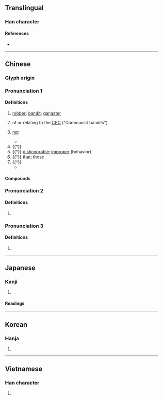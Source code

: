 {{character info/new}}
==Translingual==

===Han character===
{{Han char|rn=22|rad=匚|as=08|sn=10|four=71711|canj=SLMY|ids=⿷匚非}}

====References====
* {{Han ref|kx=0153.450|dkj=02629|dj=0346.060|hdz=10087.010|uh=532A|ud=21290|bh=ADEA|bd=44522}}

----

==Chinese==
{{zh-forms}}

===Glyph origin===
{{Han etym}}
{{Han compound|匚|非|c1=s|c2=p|t1=box|ls=psc}}

===Pronunciation 1===
{{zh-pron
|m=fěi
|c=fei2
|h=gd=fi1
|mn=húi
|mn-t=huin2/hui2
|mc=y
|oc=y
|cat=n,adv,pron,a
}}

====Definitions====
{{zh-hanzi}}

# [[robber]]; [[bandit]]; [[gangster]]
#: {{zh-x|土匪|bandit}}
#: {{zh-x|綁匪|kidnapper}}
#: {{zh-x|匪徒|bandit; gangster; vagabond; robber}}
# {{lb|zh|Taiwan|officialese|historical|by extension}} of or relating to the [[CPC]] ("Communist bandits")
#: {{zh-x|日-匪 友好 協會|}}
#: {{zh-also|共匪}}
# {{lb|zh|literary}} [[not]]
#: {{zh-x|匪夷所思|not what an ordinary person can imagine; unusual; fantastic}}
#* {{zh-x|我 心 匪 石，不 可 轉 也。|My mind is '''not''' a stone; -<br>It cannot be rolled about.|ref=Shijing}}
# {{†}} {{zh-original|篚|bamboo basket}}
# {{†}} [[dishonorable]]; [[improper]] (behavior)
# {{†}} [[that]]; [[those]]
# {{†}} {{zh-alt-form|斐}}
#* {{zh-x|有 匪 君子，如 切{qiē} 如 磋，如 琢 如 磨。|There is our '''elegant and accomplished''' prince, -<br>As from the knife and the file,<br>As from the chisel and the polisher!|ref=Shijing}}

====Compounds====
{{zh-der|剽匪|剿匪|劫匪|匪人|匪唯|匪夷所思|匪彝|匪徒|匪惟|匪懈|匪日|匪朝伊夕|匪爵|匪犯|匪石|匪石之心|匪穴|匪諜|匪賊|匪躬|匪躬之操|匪躬之節|匪難|匪類|匪風|匪首|團匪|土匪|夙夜匪懈|幗匪|幫匪|慣匪|拳匪|捻匪|獲益匪淺|盜匪|票匪|竊匪|綁匪|股匪|胡匪|蔫土匪|髮匪|鬍匪}}

===Pronunciation 2===
{{zh-pron
|m=fēi
|cat=a
}}

====Definitions====
{{zh-hanzi}}

# {{zh-only|匪匪}}

===Pronunciation 3===
{{zh-pron
|m=fēn
|cat=
}}

====Definitions====
{{zh-hanzi}}

# {{zh-alt-form|分}}

----

==Japanese==

===Kanji===
{{ja-kanji|grade=|rs=匚08}}

# {{rfdef|ja|sort=匚08}}

====Readings====
{{ja-readings
|goon=ひ
|kanon=ひ
|kun=あら-ず, かたみ-}}

----

==Korean==

===Hanja===
{{ko-hanja|hangeul=[[비]], [[분]]|rv=bi, bun|mr=pi, pun}}

# {{rfdef|ko|sort=匚08}}

----

==Vietnamese==

===Han character===
{{vi-hantu|rs=匚08|[[phỉ]]}}

# {{rfdef|vi|sort=匚08}}